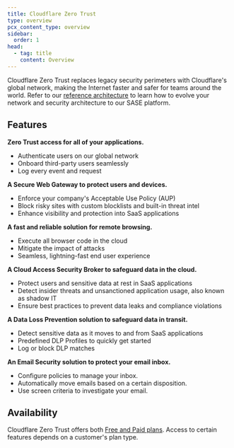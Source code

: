 ```yaml
---
title: Cloudflare Zero Trust
type: overview
pcx_content_type: overview
sidebar:
  order: 1
head:
  - tag: title
    content: Overview
---
```



Cloudflare Zero Trust replaces legacy security perimeters with Cloudflare's global network, making the Internet faster and safer for teams around the world. Refer to our [reference architecture](/reference-architecture/architectures/sase/) to learn how to evolve your network and security architecture to our SASE platform.

## Features
**Zero Trust access for all of your applications.**

- Authenticate users on our global network
- Onboard third-party users seamlessly
- Log every event and request

**A Secure Web Gateway to protect users and devices.**

- Enforce your company's Acceptable Use Policy (AUP)
- Block risky sites with custom blocklists and built-in threat intel
- Enhance visibility and protection into SaaS applications

**A fast and reliable solution for remote browsing.**

- Execute all browser code in the cloud
- Mitigate the impact of attacks
- Seamless, lightning-fast end user experience

**A Cloud Access Security Broker to safeguard data in the cloud.**

- Protect users and sensitive data at rest in SaaS applications
- Detect insider threats and unsanctioned application usage, also known as <GlossaryTooltip term="shadow IT" link="https://www.cloudflare.com/learning/access-management/what-is-shadow-it/">shadow IT</GlossaryTooltip>
- Ensure best practices to prevent data leaks and compliance violations

**A Data Loss Prevention solution to safeguard data in transit.**

- Detect sensitive data as it moves to and from SaaS applications
- Predefined DLP Profiles to quickly get started
- Log or block DLP matches

**An Email Security solution to protect your email inbox.**

- Configure policies to manage your inbox.
- Automatically move emails based on a certain disposition.
- Use screen criteria to investigate your email.

## Availability
Cloudflare Zero Trust offers both [Free and Paid plans](https://www.cloudflare.com/plans/zero-trust-services/). Access to certain features depends on a customer's plan type.

<Render file="non-contract-enablement" product="fundamentals" />